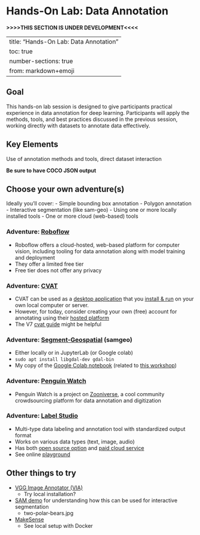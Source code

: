 # Hands-On Lab: Data Annotation

**>>>>THIS SECTION IS UNDER DEVELOPMENT<<<<**

---
title: "Hands-On Lab: Data Annotation"
toc: true
number-sections: true
from: markdown+emoji
---

## Goal {.unnumbered}
This hands-on lab session is designed to give participants practical experience in data annotation for deep learning. Participants will apply the methods, tools, and best practices discussed in the previous session, working directly with datasets to annotate data effectively.

## Key Elements {.unnumbered}
Use of annotation methods and tools, direct dataset interaction

**Be sure to have COCO JSON output**

## Choose your own adventure(s)

Ideally you'll cover:
- Simple bounding box annotation
- Polygon annotation
- Interactive segmentation (like sam-geo)
- Using one or more locally installed tools
- One or more cloud (web-based) tools

### Adventure: [Roboflow](https://app.roboflow.com/)
- Roboflow offers a cloud-hosted, web-based platform for computer vision, including tooling for data annotation along with model training and deployment
- They offer a limited free tier
- Free tier does not offer any privacy

### Adventure: [CVAT](https://www.cvat.ai/)

- CVAT can be used as a [desktop application](https://github.com/cvat-ai/cvat) that you [install & run](https://docs.cvat.ai/docs/administration/basics/installation/) on your own local computer or server.
- However, for today, consider creating your own (free) account for annotating using their [hosted platform](https://app.cvat.ai/auth/login)
- The V7 [cvat guide](https://www.v7labs.com/blog/cvat-guide) might be helpful

### Adventure: [Segment-Geospatial](https://samgeo.gishub.org/) (samgeo)
- Either locally or in JupyterLab (or Google colab)
- `sudo apt install libgdal-dev gdal-bin`
- My copy of the [Google Colab notebook](https://drive.google.com/drive/folders/1Q2_nxS8Wwk2m_ouubQ1XRyrtvBhJ5kuw) (related to [this workshop](https://samgeo.gishub.org/workshops/cn_workshop/))

### Adventure: [Penguin Watch](https://www.zooniverse.org/projects/penguintom79/penguin-watch)

- Penguin Watch is a project on [Zooniverse](https://www.zooniverse.org), a cool community crowdsourcing platform for data annotation and digitization

### Adventure: [Label Studio](https://labelstud.io/guide/labeling)

- Multi-type data labeling and annotation tool with standardized output format
- Works on various data types (text, image, audio)
- Has both [open source option](https://github.com/HumanSignal/label-studio) and [paid cloud service](https://humansignal.com/goenterprise/)
- See online [playground](https://labelstud.io/playground/)

## Other things to try
- [VGG Image Annotator (VIA)](https://www.robots.ox.ac.uk/~vgg/software/via/)
  - Try local installation?
- [SAM demo](https://segment-anything.com/demo#) for understanding how this can be used for interactive segmentation
  - two-polar-bears.jpg
- [MakeSense](https://github.com/SkalskiP/make-sense)
  - See local setup with Docker
